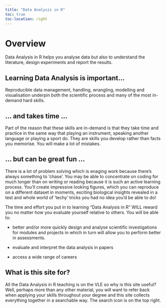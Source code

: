 ```yaml
---
title: "Data Analysis in R"
toc: true
toc-location: right
---
```


# Overview

Data Analysis in R helps you analyse data but also to understand the literature, design experiments and report the results.


## Learning Data Analysis is important...

Reproducible data management, handling, wrangling, modelling and visualisation underpin both the scientific process and many of the most in-demand hard skills. 

## ... and takes time ...

Part of the reason that these skills are in-demand is that they take time and practice in the same way that playing an instrument, speaking another language or playing a sport do. They are skills you develop rather than facts you memorise. You will make a lot of mistakes.

## ... but can be great fun ...

There is a lot of problem solving which is enaging work because there's always something to 'chase'. You may be able to concentrate on coding for much longer than on writing or reading because it is such an active learning process. You'll create impressive looking figures, which you can reproduce on a different dataset in moments, exciting biological insights revealed in a test and whole world of 'techy' tricks you had no idea you'd be able to do!

The time and effort you put in to learning "Data Analysis in R" WILL reward you no matter how you evaluate yourself relative to others. You will be able to:

-    better and/or more quickly design and analyse scientific investigations for modules and projects in which in turn will allow you to perform better in assessments.

-   evaluate and interpret the data analysis in papers

-   access a wide range of careers

## What is this site for?

All the Data Analysis in R teaching is on the VLE so why is this site useful? Well, perhaps more than any other material, you will want to refer back when applying your skills throughout your degree and this site collects everything together in a searchable way. The search icon is on the top right.